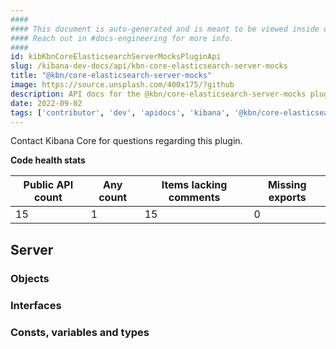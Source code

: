```yaml
---
####
#### This document is auto-generated and is meant to be viewed inside our experimental, new docs system.
#### Reach out in #docs-engineering for more info.
####
id: kibKbnCoreElasticsearchServerMocksPluginApi
slug: /kibana-dev-docs/api/kbn-core-elasticsearch-server-mocks
title: "@kbn/core-elasticsearch-server-mocks"
image: https://source.unsplash.com/400x175/?github
description: API docs for the @kbn/core-elasticsearch-server-mocks plugin
date: 2022-09-02
tags: ['contributor', 'dev', 'apidocs', 'kibana', '@kbn/core-elasticsearch-server-mocks']
---
```




Contact Kibana Core for questions regarding this plugin.

**Code health stats**

| Public API count  | Any count | Items lacking comments | Missing exports |
|-------------------|-----------|------------------------|-----------------|
| 15 | 1 | 15 | 0 |

## Server

### Objects
<DocDefinitionList data={kbnCoreElasticsearchServerMocksObj.server.objects}/>

### Interfaces
<DocDefinitionList data={kbnCoreElasticsearchServerMocksObj.server.interfaces}/>

### Consts, variables and types
<DocDefinitionList data={kbnCoreElasticsearchServerMocksObj.server.misc}/>

